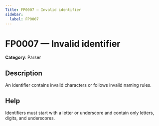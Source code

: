 ```yaml
---
Title: FP0007 — Invalid identifier
sidebar:
  label: FP0007
---
```


# FP0007 — Invalid identifier

**Category**: Parser

## Description

An identifier contains invalid characters or follows invalid naming rules.

## Help

Identifiers must start with a letter or underscore and contain only letters, digits, and underscores.
